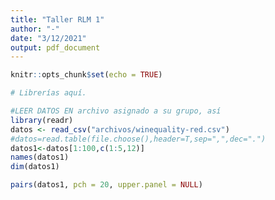 ```yaml
---
title: "Taller RLM 1"
author: "-"
date: "3/12/2021"
output: pdf_document
---
```


```r
knitr::opts_chunk$set(echo = TRUE)

# Librerías aquí.

```

```r
#LEER DATOS EN archivo asignado a su grupo, así
library(readr)
datos <- read_csv("archivos/winequality-red.csv")
#datos=read.table(file.choose(),header=T,sep=",",dec=".")
datos1<-datos[1:100,c(1:5,12)]
names(datos1)
dim(datos1)
```

```r
pairs(datos1, pch = 20, upper.panel = NULL)
```


